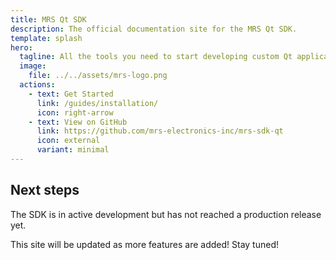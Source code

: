 ```yaml
---
title: MRS Qt SDK
description: The official documentation site for the MRS Qt SDK.
template: splash
hero:
  tagline: All the tools you need to start developing custom Qt applications for your MRS telematics products.
  image:
    file: ../../assets/mrs-logo.png
  actions:
    - text: Get Started
      link: /guides/installation/
      icon: right-arrow
    - text: View on GitHub
      link: https://github.com/mrs-electronics-inc/mrs-sdk-qt
      icon: external
      variant: minimal
---
```



## Next steps

<Card title="Work-in-progress" icon="rocket">
The SDK is in active development but has not reached a production release yet.

This site will be updated as more features are added! Stay tuned!
</Card>
